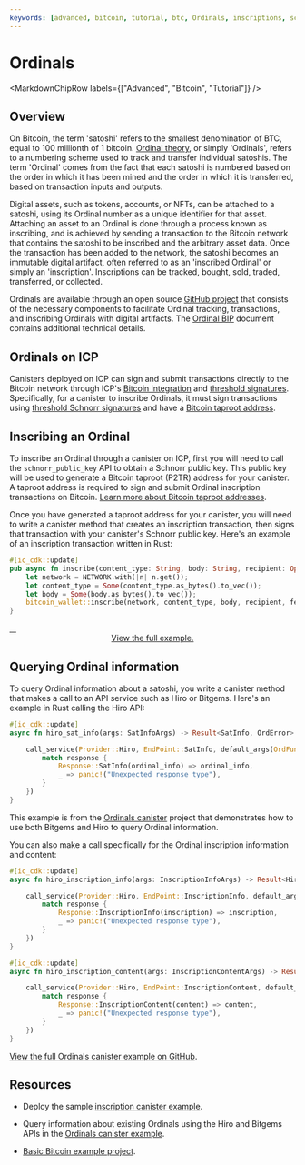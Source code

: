 ```yaml
---
keywords: [advanced, bitcoin, tutorial, btc, Ordinals, inscriptions, schnorr, taproot]
---
```



# Ordinals

<MarkdownChipRow labels={["Advanced", "Bitcoin", "Tutorial"]} />

## Overview

On Bitcoin, the term 'satoshi' refers to the smallest denomination of BTC, equal to 100 millionth of 1 bitcoin. [Ordinal theory](https://docs.ordinals.com/digital-artifacts.html), or simply 'Ordinals', refers to a numbering scheme used to track and transfer individual satoshis. The term 'Ordinal' comes from the fact that each satoshi is numbered based on the order in which it has been mined and the order in which it is transferred, based on transaction inputs and outputs.

Digital assets, such as tokens, accounts, or NFTs, can be attached to a satoshi, using its Ordinal number as a unique identifier for that asset. Attaching an asset to an Ordinal is done through a process known as inscribing, and is achieved by sending a transaction to the Bitcoin network that contains the satoshi to be inscribed and the arbitrary asset data. Once the transaction has been added to the network, the satoshi becomes an immutable digital artifact, often referred to as an 'inscribed Ordinal' or simply an 'inscription'. Inscriptions can be tracked, bought, sold, traded, transferred, or collected.

Ordinals are available through an open source [GitHub project](https://github.com/ordinals/ord) that consists of the necessary components to facilitate Ordinal tracking, transactions, and inscribing Ordinals with digital artifacts. The [Ordinal BIP](https://github.com/ordinals/ord/blob/master/bip.mediawiki) document contains additional technical details.

## Ordinals on ICP

Canisters deployed on ICP can sign and submit transactions directly to the Bitcoin network through ICP's [Bitcoin integration](../overview.mdx) and [threshold signatures](/docs/current/references/t-sigs-how-it-works). Specifically, for a canister to inscribe Ordinals, it must sign transactions using [threshold Schnorr signatures](/docs/current/references/t-sigs-how-it-works#deuterium-schnorr-release-beta) and have a [Bitcoin taproot address](/docs/current/developer-docs/multi-chain/bitcoin/using-btc/generate-addresses#generating-addresses-with-threshold-schnorr).

## Inscribing an Ordinal

To inscribe an Ordinal through a canister on ICP, first you will need to call the `schnorr_public_key` API to obtain a Schnorr public key. This public key will be used to generate a Bitcoin taproot (P2TR) address for your canister. A taproot address is required to sign and submit Ordinal inscription transactions on Bitcoin. [Learn more about Bitcoin taproot addresses](/docs/current/developer-docs/multi-chain/bitcoin/using-btc/generate-addresses#generating-addresses-with-threshold-schnorr).

Once you have generated a taproot address for your canister, you will need to write a canister method that creates an inscription transaction, then signs that transaction with your canister's Schnorr public key. Here's an example of an inscription transaction written in Rust:

```rust
#[ic_cdk::update]
pub async fn inscribe(content_type: String, body: String, recipient: Option<String>, fee_rate: Option<u64>) -> (String, String) {
    let network = NETWORK.with(|n| n.get());
    let content_type = Some(content_type.as_bytes().to_vec());
    let body = Some(body.as_bytes().to_vec());
    bitcoin_wallet::inscribe(network, content_type, body, recipient, fee_rate.unwrap_or(10)).await
}
```

<a href="https://github.com/domwoe/inscription_canister/blob/e6720bfb2c7f82b4d8774fb09285b5aa740a6c01/backend/src/lib.rs#L61">
    <div align="center">View the full example.</div>
</a>

## Querying Ordinal information

To query Ordinal information about a satoshi, you write a canister method that makes a call to an API service such as Hiro or Bitgems. Here's an example in Rust calling the Hiro API:

```rust
#[ic_cdk::update]
async fn hiro_sat_info(args: SatInfoArgs) -> Result<SatInfo, OrdError> {

    call_service(Provider::Hiro, EndPoint::SatInfo, default_args(OrdFunction::SatInfo(args))).await.map(|response| {
        match response {
            Response::SatInfo(ordinal_info) => ordinal_info,
            _ => panic!("Unexpected response type"),
        }
    })
}
```

This example is from the [Ordinals canister](https://github.com/sardariuss/ordinals_canister/blob/aad19989dfa4e8712e6ee7fadf7be9ed7bc1b403/src/btc_ordinals/src/lib.rs#L95) project that demonstrates how to use both Bitgems and Hiro to query Ordinal information.

You can also make a call specifically for the Ordinal inscription information and content:

```rust
#[ic_cdk::update]
async fn hiro_inscription_info(args: InscriptionInfoArgs) -> Result<HiroSatInscription, OrdError> {

    call_service(Provider::Hiro, EndPoint::InscriptionInfo, default_args(OrdFunction::InscriptionInfo(args))).await.map(|response| {
        match response {
            Response::InscriptionInfo(inscription) => inscription,
            _ => panic!("Unexpected response type"),
        }
    })
}

#[ic_cdk::update]
async fn hiro_inscription_content(args: InscriptionContentArgs) -> Result<Vec<u8>, OrdError> {

    call_service(Provider::Hiro, EndPoint::InscriptionContent, default_args(OrdFunction::InscriptionContent(args))).await.map(|response| {
        match response {
            Response::InscriptionContent(content) => content,
            _ => panic!("Unexpected response type"),
        }
    })
}
```

[View the full Ordinals canister example on GitHub](https://github.com/sardariuss/ordinals_canister/blob/aad19989dfa4e8712e6ee7fadf7be9ed7bc1b403/src/btc_ordinals/src/lib.rs#L129).

## Resources

- Deploy the sample [inscription canister example](https://github.com/domwoe/inscription_canister/tree/main).

- Query information about existing Ordinals using the Hiro and Bitgems APIs in the [Ordinals canister example](https://github.com/sardariuss/ordinals_canister).

- [Basic Bitcoin example project](https://github.com/dfinity/examples/tree/master/rust/basic_bitcoin).